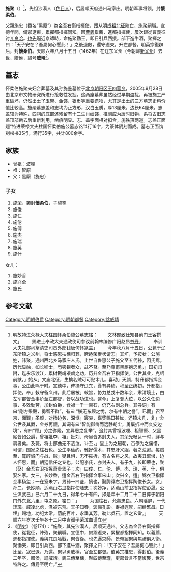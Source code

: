 '''施聚'''（{{bd|1389年|7月22日|1462年|9月8日}}）<ref>明故特进荣禄大夫柱国怀柔伯施公墓志铭： 
　　文林郎致仕知县蓟门王容撰文」 
　　赐进士奉政大夫通政使司参议前翰林编修广阳赵昂[[书丹|书丹]]」 
　　奉训大夫礼部祠祭清吏司员外郎钱唐何怀篆盖」 
　　今年秋八月十五日，公薨于辽东所镇之义州，将士感恩扶榇归葬，厥适荣赍状请志」其圹，予按状：公施姓，讳聚，通州西北乡马家庄人氏。上世自鲁惠公子施父至五代孙，因氏焉。历代显融，如长卿士，匄锷钜者众，兹不赘。至乃尊甫黑厮抱忠勇，」国初归附，迄永乐渡江，累树戡靖艰虞之功，历升金吾右卫指挥使。公世其业，克绍前猷，」始从」文庙北征，生擒名贼可可贴木儿。喜动」天颜，特升都指挥佥事，公由此鸣于时。宣德中，俾操守辽东，叠有异绩，积至正统初，升都指」挥使，奉」敕守备义州。此后屡被」敕旨，协力总戎十数年余，肃清境土，由左军都督佥事阶至左都督，皆以战功进也。逮今」上复登大位，以公久任边事，多效勤劳，加封伯爵，食禄一千一百石，仍充右副总兵。其券词」有曰“刚方果毅，勇智不群”，有曰 “朕无东顾之忧，尔有中朝之誉”。已而」召至京，面觐」圣颜，对扬边务，深惬」宸衷，嘉奖赐□甚优，还镇未几，复」命公世袭其爵，金券再颁，其词有曰“智能御侮而远静胡尘，勇屡折冲而久安边境”，有曰“顾」劳之弥隆，宜异恩之复举”。追封其曾祖波哩、祖智原、父黑厮皆如公爵，曾祖妣李、祖」妣刘、母吴皆追封夫人，其荣光畅达一时，鲜与肩者矣。及薨，将士部曲无不洒泣。讣至，」皇上为之辍朝，百僚为之痛惜，可谓」国家之柱石也。公生平俭约，雅好儒术，其忠肝义胆，著之荒遐。每贼至，辄辟城门与战，贼」疑且惧，无不摧折，有古名将之风，故夷丑窜慑，边人怀惠，而」朝廷信任之专也。公配李氏，亦封夫人。有子九，长即荣也，聚（娶）金吾右卫指挥萧贵孟子；次」曰俊、仁、伦、傅、杰、瑞、英、什，俱娶名家。女三，长妙香，适金吾右卫指挥佥事宋山；次兴全，适」锦衣卫指挥佥事杨玺；一在室未字。男孙一曰鉴，嫡也，娶腾骧右卫指挥陶俊长女。女」孙二，长妙顺，适燕山右卫指挥使陆忠；次妙净，适燕山前卫指挥使彭晟。公生洪武己」巳六月二十九日，得年七十有四，择是年十二月二十二日葬于朝阳门外东北六里」屯之原。铭曰：」 
　　为国柱石，允矣忠良。六朝潘屏，一代珪璋。威凌北虏，泽被东荒。天子知眷，褒赐孔彰。寿禄遐厚，嗣续繁昌。□埋」赐地，功纪太常。荫庇百叶，永垂其芳。勒此贞石，置之玄堂。」 
　　天顺六年岁次壬午冬十二月中吉孤子荣泣血谨立</ref>，先祖沙漠人（[[色目人|色目人]]），后居順天府通州马家庄。明朝军事将领。封'''懷柔伯'''。

父親施忠（番名“黑厮”）為金吾右衛指揮使，跟从[[明成祖北征|明成祖北征]]陣亡，施聚嗣職。宣德年間，備禦遼東，累擢都指揮同知。因[[曹義_(明朝將領)|曹義]]舉薦，進都指揮使，屢次跟從曹義征讨[[兀良哈|兀良哈]]。[[也先|也先]]逼近京師時，命施聚勤王，即日引兵西援。部下進牛酒，聚揮之曰：「天子安在？吾屬何心饗此！」之後退敵，還守遼東，升左都督。明英宗復辟后，封'''懷柔伯'''。天顺六年八月十五日（1462年）在辽东义州（今朝鲜[[新义州|新义州]]）去世，贈侯，謚号'''威靖'''<ref>《[[明史|明史]]》（卷174）：“施聚，其先沙漠人，居順天通州。父忠為金吾右衛指揮使，從北征，陣歿，聚嗣職。宣德中，備禦遼東，累擢都指揮同知。以義薦，進都指揮使。義與兀良哈戰，聚皆從。也先逼京師，景帝詔聚與焦禮俱入衛。聚慟哭，即日引兵西。部下進牛酒，聚揮之曰：「天子安在？吾屬何心饗此！」比至，寇已退，乃還。聚以勇敢稱，官至左都督。值英宗推恩，得封伯。後義二年卒，贈侯，謚威靖。義三傳至棟，聚四傳至瑾，吏部皆言不當復襲，世宗特許之。傳爵至明亡。”</ref>。

==墓志==
怀柔伯施聚夫妇合葬墓及其孙施鉴墓位于[[北京|北京]][[朝阳区|朝阳区]][[王四营乡|王四营乡]]，2005年9月28日由北京市文物研究所进行抢救性发掘。这两座墓葬虽然经过早期盗扰，再被施工严重破坏，仍然出土了玉带、金饰、银币等重要遗物，尤其是出土的三方墓志史料价值比较高。施聚墓志盖和志均为正方形，汉白玉质，厚13厘米，边长64厘米。志盖较为特殊，四刹的底部还残留有十二生肖纹饰，推测应为唐时旧物，系将古旧志盖顶部凿去后重新利用，凿痕明显。志、盖字面相对扣合，施铁箍两道。志盖正面题“特进荣禄大夫柱国怀柔伯施公墓志铭”4行16字，为篆体阴刻而成。墓志正面镌刻楷书35行，满行35字，共计800余字。 

==家族==
* 曾祖：波哩
* 祖：智原
* 父：黑厮（施忠）
===子女===
#[[施荣|施荣]]，袭封'''懷柔伯'''，子[[施鉴|施鉴]]
#施俊
#施仁
#施伦
#施傅
#施杰
#施瑞
#施英
#施什
女儿：
#施妙香
#施兴全
#施氏


==参考文献==
{{wikisource|明史/卷174}}
<div class="references-small">
<references />
</div>


[[Category:明朝伯爵|Category:明朝伯爵]]
[[Category:明朝都督|Category:明朝都督]]
[[Category:諡威靖|Category:諡威靖]]